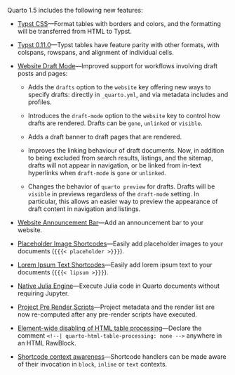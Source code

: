 Quarto 1.5 includes the following new features:

-   [Typst CSS](/docs/output-formats/typst.qmd#typst-css)---Format tables with borders and colors, and the formatting will be transferred from HTML to Typst.

-   [Typst 0.11.0](/docs/authoring/tables.qmd#features-available-only-in-html-tables)---Typst tables have feature parity with other formats, with colspans, rowspans, and alignment of individual cells.

-   [Website Draft Mode](/docs/websites/website-drafts.qmd)---Improved support for workflows involving draft posts and pages:

    -   Adds the `drafts` option to the `website` key offering new ways to specify drafts: directly in `_quarto.yml`, and via metadata includes and profiles.

    -   Introduces the `draft-mode` option to the `website` key to control how drafts are rendered. Drafts can be `gone`, `unlinked` or `visible`.

    -   Adds a draft banner to draft pages that are rendered.

    -   Improves the linking behaviour of draft documents. Now, in addition to being excluded from search results, listings, and the sitemap, drafts will not appear in navigation, or be linked from in-text hyperlinks when `draft-mode` is `gone` or `unlinked`.

    -   Changes the behavior of `quarto preview` for drafts. Drafts will be `visible` in previews regardless of the `draft-mode` setting. In particular, this allows an easier way to preview the appearance of draft content in navigation and listings.

-   [Website Announcement Bar](/docs/websites/website-tools.qmd#announcement-bar)---Add an announcement bar to your website.

-   [Placeholder Image Shortcodes](/docs/authoring/placeholder.qmd)---Easily add placeholder images to your documents (`{{{< placeholder >}}}`).

-   [Lorem Ipsum Text Shortcodes](/docs/authoring/lipsum.qmd)---Easily add lorem ipsum text to your documents (`{{{< lipsum >}}}`).

-   [Native Julia Engine](/docs/computations/julia.qmd#using-the-julia-engine)---Execute Julia code in Quarto documents without requiring Jupyter.

-   [Project Pre Render Scripts](/docs/projects/scripts.qmd#pre-and-post-render)---Project metadata and the render list are now re-computed after any pre-render scripts have executed.

-   [Element-wide disabling of HTML table processing](/docs/authoring/tables.qmd#library-authors)---Declare the comment `<!--| quarto-html-table-processing: none -->` anywhere in an HTML RawBlock.

-   [Shortcode context awareness](/docs/extensions/shortcodes.qmd#context-awareness)---Shortcode handlers can be made aware of their invocation in `block`, `inline` or `text` contexts.